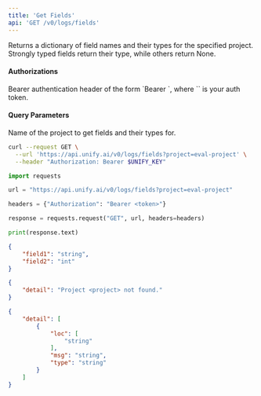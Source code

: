```yaml
---
title: 'Get Fields'
api: 'GET /v0/logs/fields'
---
```

Returns a dictionary of field names and their types for the specified project.
Strongly typed fields return their type, while others return None.

#### Authorizations

<ParamField header="Authorization" type="string" required="true">
  Bearer authentication header of the form `Bearer <token>`, where `<token>` is your auth token.
</ParamField>

#### Query Parameters

<ParamField query="project" type="string" required="true">
Name of the project to get fields and their types for.
</ParamField>

<RequestExample>

```bash cURL
curl --request GET \
  --url 'https://api.unify.ai/v0/logs/fields?project=eval-project' \
  --header "Authorization: Bearer $UNIFY_KEY"
```

```python Python
import requests

url = "https://api.unify.ai/v0/logs/fields?project=eval-project"

headers = {"Authorization": "Bearer <token>"}

response = requests.request("GET", url, headers=headers)

print(response.text)
```

</RequestExample>
<ResponseExample>

```json 200
{
    "field1": "string",
    "field2": "int"
}
```

```json 404
{
    "detail": "Project <project> not found."
}
```

```json 422
{
    "detail": [
        {
            "loc": [
                "string"
            ],
            "msg": "string",
            "type": "string"
        }
    ]
}
```

</ResponseExample>
